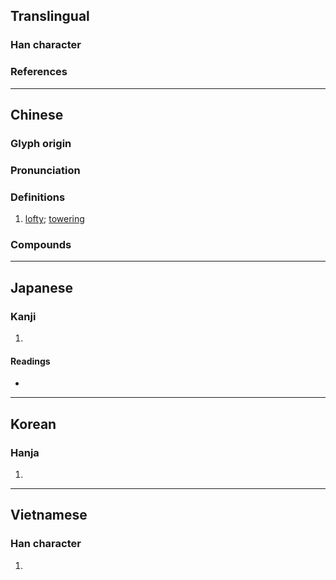 {{also|峥}}
{{character info/new}}
==Translingual==

===Han character===
{{Han char|rn=46|rad=山|as=08|sn=11|four=22757|canj=UBSD|ids=⿰山爭}}

===References===
{{Han ref|kx=0314.320|dkj=08203|dj=0615.170|hdz=10780.220|uh=5D22}}

----

==Chinese==
{{zh-forms|s=峥}}

===Glyph origin===
{{Han etym}}

===Pronunciation===
{{zh-pron
|m=zhēng
|c=zaang1,zang1,caang4
|h=pfs=
|md=
|mn=qz:chng/tw,xm,zz:cheng
|w=
|mc=y
|oc=y
|cat=a
}}

===Definitions===
{{zh-hanzi}}

# [[lofty]]; [[towering]]

===Compounds===
{{zh-der|崢嶸歲月|崢嶸|嶢崢|歲月崢嶸|頭角崢嶸|崢崢|崢巆|崢摐|霄崢|泓崢蕭瑟|綠崢崢|齊格楞崢}}

----

==Japanese==

===Kanji===
{{ja-kanji|grade=|rs=山08}}

# {{defn|lang=ja|sort=山08}}

====Readings====
* {{ja-readings|on=[[そう]] (sō)|kun=}}

----

==Korean==

===Hanja===
{{ko-hanja|hangeul=쟁|rv=jaeng|mr=chaeng}}

# {{defn|lang=ko|sort=山08}}

----

==Vietnamese==

===Han character===
{{vi-hantu|[[chênh]], [[tranh]]|rs=山08}}

# {{defn|lang=vi|sort=山08}}